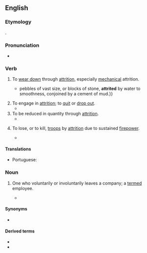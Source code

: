 ==English==

===Etymology===
{{back-form|en|attrition}}.

===Pronunciation===
* {{IPA|en|/əˈtɹɪt/}}

===Verb===
{{en-verb|++}}

# To [[wear down]] through [[attrition]], especially [[mechanical]] attrition.
#* {{quote-book|en|1858|[[w:James Prinsep|James Prinsep]]|Essays on Indian Antiquities, Historic, Numismatic, and Palæographic|url=http://books.google.com/books?id=AM8CAAAAYAAJ|page=111
|passage={{...}} pebbles of vast size, or blocks of stone, '''attrited''' by water to smoothness, conjoined by a cement of mud.}}
# To engage in [[attrition]]; to [[quit]] or [[drop out]].
#* {{quote-book|en|1997|[[w:Lisa Scottoline|Lisa Scottoline]]|Legal Tender|url=http://books.google.com/books?id=3aKontc64VQC|isbn=0061094129|page=77
|passage=the relatives who had been helping slipped away as I grew older, '''attriting''' for various reasons that all amounted to the same reason.}}
# To be reduced in quantity through [[attrition]].
#* {{quote-book|en|2001|Lynne Hansen|Studies in Japanese Bilingualism|chapter=Language Attrition in Contexts of Japanese Bilingualism|url=http://books.google.com/books?id=stgGfqv_tOEC|isbn=185359489X|page=359
|passage=The interference theory of second language loss holds that forgetting is actually interference between the '''attriting''' language and the language replacing it.}}
# {{lb|en|military}} To lose, or to kill, [[troop]]s by [[attrition]] due to sustained [[firepower]].
#* {{quote-book|en|2001|John Matsumura|Lightning Over Water: Sharpening America's Light Forces for Rapid Missions|url=http://books.google.com/books?id=EuXwNgfI5SwC|isbn=0833028456|page=124
|passage=The primary objective is to '''attrit''' the units sufficiently so that they cannot close with the units in contact.}}

====Translations====
{{trans-top|wear down through attrition}}
* Portuguese: {{t+|pt|desgastar}}
{{trans-mid}}
{{trans-bottom}}

===Noun===
{{en-noun}}

# {{lb|en|countable}} One who voluntarily or involuntarily leaves a company; a [[term]]ed employee.
#* {{quote-text|en|year=2009|author=Alan Weiss, Nancy MacKay|title=The Talent Advantage|passage=Throughout the early part of the meeting, a human resources manager kept talking about “'''attrits'''," which we thought was some kind of financial product they were reducing or eliminating. It wasn't until she mentioned "minimizing severance options" that we realized she was talking about people.}}

====Synonyms====
* {{sense|a terminated employee}} {{l|en|term}}

====Derived terms====
* {{l|en|attritee}}
* {{l|en|attritor}}